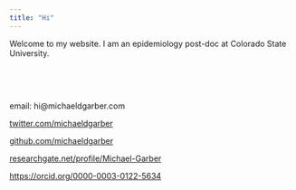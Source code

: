 ```yaml
---
title: "Hi"
---
```


Welcome to my website. I am an epidemiology post-doc at Colorado State University.

<br>

<br>

email: hi\@michaeldgarber.com

[twitter.com/michaeldgarber](https://twitter.com/michaeldgarber){.uri}

[github.com/michaeldgarber](https://github.com/michaeldgarber){.uri}

[researchgate.net/profile/Michael-Garber](https://www.researchgate.net/profile/Michael-Garber){.uri}

<https://orcid.org/0000-0003-0122-5634>

